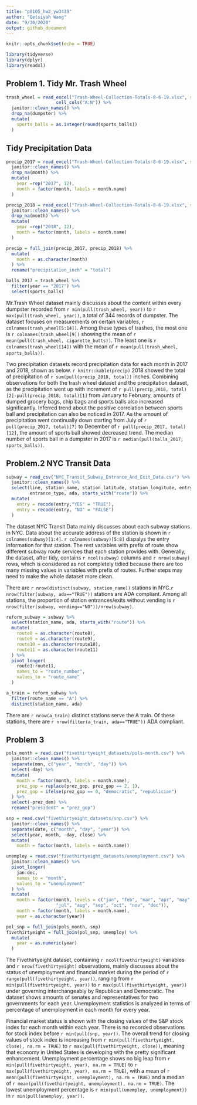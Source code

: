 ```yaml
---
title: "p8105_hw2_yw3439"
author: "Qetsiyah Wang"
date: "9/30/2020"
output: github_document
---
```


```r
knitr::opts_chunk$set(echo = TRUE)

library(tidyverse)
library(dplyr)
library(readxl)
```


## Problem 1. Tidy Mr. Trash Wheel

```r

trash_wheel = read_excel("Trash-Wheel-Collection-Totals-8-6-19.xlsx", sheet = "Mr. Trash Wheel", skip = 1,
                   cell_cols("A:N")) %>%
  janitor::clean_names() %>%
  drop_na(dumpster) %>%
  mutate(
    sports_balls = as.integer(round(sports_balls))
  )

```

## Tidy Precipitation Data

```r

precip_2017 = read_excel("Trash-Wheel-Collection-Totals-8-6-19.xlsx", sheet = "2017 Precipitation", skip = 1) %>%
  janitor::clean_names() %>%
  drop_na(month) %>%
  mutate(
    year =rep("2017", 12),
    month = factor(month, labels = month.name)
  )

precip_2018 = read_excel("Trash-Wheel-Collection-Totals-8-6-19.xlsx", sheet = "2018 Precipitation", skip = 1) %>%
  janitor::clean_names() %>%
  drop_na(month) %>%
  mutate(
    year =rep("2018", 12),
    month = factor(month, labels = month.name)
  )

precip = full_join(precip_2017, precip_2018) %>%
  mutate(
    month = as.character(month)
  ) %>%
  rename("precipitation_inch" = "total")

balls_2017 = trash_wheel %>%
  filter(year == "2017") %>%
  select(sports_balls)

```
   
   Mr.Trash Wheel dataset mainly discusses about the content within every dumpster recorded from `r min(pull(trash_wheel, year))` to `r max(pull(trash_wheel, year))`, a total of 344 records of dumpster. The dataset focuses on measurements on certain variables, `r colnames(trash_wheel[5:14])`. Among these types of trashes, the most one is `r colnames(trash_wheel[9])` showing the mean of `r mean(pull(trash_wheel, cigarette_butts))`. The least one is `r colnames(trash_wheel[14])` with the mean of `r mean(pull(trash_wheel, sports_balls))`. 
   
   Two precipitation datasets record precipitation data for each month in 2017 and 2018, shown as below. 
   `r knitr::kable(precip)`
   2018 showed the total of precipitation of `r sum(pull(precip_2018, total))` inches.
   Combining observations for both the trash wheel dataset and the precipitation dataset, as the precipitation went up with increment of `r pull(precip_2018, total)[2]-pull(precip_2018, total)[1]` from January to February, amounts of dumped grocery bags, chip bags and sports balls also increased significantly. Inferred trend about the positive correlation between sports ball and precipitation can also be noticed in 2017. As the amount of precipitation went continually down starting from July of `r pull(precip_2017, total)[7]` to December of `r pull(precip_2017, total)[12]`, the amount of sports ball showed decreased trend. The median number of sports ball in a dumpster in 2017 is `r median(pull(balls_2017, sports_balls))`.
   

## Problem.2 NYC Transit Data

```r

subway = read_csv("NYC_Transit_Subway_Entrance_And_Exit_Data.csv") %>%
  janitor::clean_names() %>%
  select(line, station_name, station_latitude, station_longitude, entry, vending, 
         entrance_type, ada, starts_with("route")) %>%
  mutate(
    entry = recode(entry,"YES" = "TRUE"),
    entry = recode(entry, "NO" = "FALSE")
  )
```
  The dataset NYC Transit Data mainly discusses about each subway stations in NYC. Data about the accurate address of the station is shown in `r colnames(subway)[1:4]`. `r colnames(subway)[5:8]` dispalys the entry information for that station. The rest variables with prefix of route show different subway route services that each station provides with. Generally, the dataset, after tidy, contains `r ncol(subway)` columns and `r nrow(subway)` rows, which is considered as not completely tidied because there are too many missing values in variables with prefix of routes. Further steps may need to make the whole dataset more clean.

  There are `r nrow(distinct(subway, station_name))` stations in NYC.`r nrow(filter(subway, ada=="TRUE"))` stations are ADA compliant. Among all stations, the proportion of station entrances/exits without vending is `r nrow(filter(subway, vending=="NO"))/nrow(subway)`.
  
```r

reform_subway = subway %>%
  select(station_name, ada, starts_with("route")) %>%
  mutate(
    route8 = as.character(route8),
    route9 = as.character(route9),
    route10 = as.character(route10),
    route11 = as.character(route11)
  ) %>%
  pivot_longer(
    route1:route11,
    names_to = "route_number",
    values_to = "route_name"
  )

a_train = reform_subway %>%
  filter(route_name == "A") %>%
  distinct(station_name, ada)

```
  There are `r nrow(a_train)` distinct stations serve the A train. Of these stations, there are `r nrow(filter(a_train, ada=="TRUE"))` ADA compliant.


## Problem 3

```r

pols_month = read.csv("fivethirtyeight_datasets/pols-month.csv") %>%
  janitor::clean_names() %>%
  separate(mon, c("year", "month", "day")) %>%
  select(-day) %>%
  mutate(
    month = factor(month, labels = month.name),
    prez_gop = replace(prez_gop, prez_gop == 2, 1),
    prez_gop = ifelse(prez_gop == 0, "democratic", "republician")
  ) %>%
  select(-prez_dem) %>%
  rename("president" = "prez_gop")

snp = read.csv("fivethirtyeight_datasets/snp.csv") %>%
  janitor::clean_names() %>%
  separate(date, c("month", "day", "year")) %>%
  select(year, month, -day, close) %>%
  mutate(
    month = factor(month, labels = month.name))

unemploy = read.csv("fivethirtyeight_datasets/unemployment.csv") %>%
  janitor::clean_names() %>%
  pivot_longer(
    jan:dec,
    names_to = "month",
    values_to = "unemployment"
  ) %>%
  mutate(
    month = factor(month, levels = c("jan", "feb", "mar", "apr", "may", "jun",
                   "jul", "aug", "sep", "oct", "nov", "dec")),
    month = factor(month, labels = month.name),
    year = as.character(year))

pol_snp = full_join(pols_month, snp)
fivethirtyeight = full_join(pol_snp, unemploy) %>%
  mutate(
    year = as.numeric(year)
  )

```
  The Fivethirtyeight dataset, containing `r ncol(fivethirtyeight)` variables and `r nrow(fivethirtyeight)` observations, mainly discusses about the status of unemployment and financial market during the period of `r range(pull(fivethirtyeight, year))`, ranging from `r min(pull(fivethirtyeight, year))` to `r max(pull(fivethirtyeight, year))` under governing interchangeably by Republican and Democratic. The dataset shows amounts of senates and representatives for two governments for each year. Unemployment statistics is analyzed in terms of percentage of unemployment in each month for every year. 
  
  Financial market status is shown with the closing values of the S&P stock index for each month within each year. There is no recorded observations for stock index before `r min(pull(snp, year))`. The overall trend for closing values of stock index is increasing from `r min(pull(fivethirtyeight, close), na.rm = TRUE)` to `r max(pull(fivethirtyeight, close))`, meaning that economy in United States is developing with the pretty significant enhancement. Unemployment percentage shows no big leap from `r min(pull(fivethirtyeight, year), na.rm = TRUE)` to `r max(pull(fivethirtyeight, year), na.rm = TRUE)`, with a mean of `r mean(pull(fivethirtyeight, unemployment), na.rm = TRUE)` and a median of   `r mean(pull(fivethirtyeight, unemployment), na.rm = TRUE)`. The lowest unemployment percentage is `r min(pull(unemploy, unemployment))` in `r min(pull(unemploy, year))`. 
  







